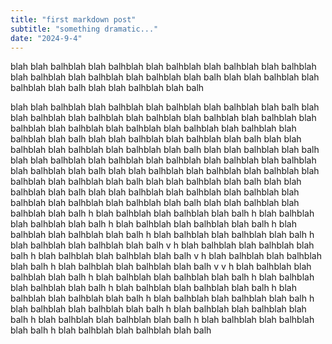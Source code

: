 ```yaml
---
title: "first markdown post"
subtitle: "something dramatic..."
date: "2024-9-4" 
--- 
```


blah blah balhblah blah balhblah blah balhblah blah balhblah blah balhblah blah balhblah blah balhblah blah balhblah blah balh
blah blah balhblah blah balhblah blah balh
blah blah balhblah blah balh


blah blah balhblah blah balhblah blah balhblah blah balhblah blah balh
blah blah balhblah blah balhblah blah balhblah blah balhblah blah balhblah blah balhblah blah balhblah blah balhblah blah balhblah blah balhblah blah balhblah blah balh
blah blah balhblah blah balhblah blah balh
blah blah balhblah blah balhblah blah balhblah blah balh
blah blah balhblah blah balh
blah blah balhblah blah balhblah blah balhblah blah balhblah blah balhblah blah balhblah blah balh
blah blah balhblah blah balhblah blah balhblah blah balhblah blah balhblah blah balh
blah blah balhblah blah balh
blah blah balhblah blah balh
blah blah balhblah blah balhblah blah balhblah blah balhblah blah balhblah blah balhblah blah balh
blah blah balhblah blah balhblah blah balh
h blah balhblah blah balhblah blah balh
h blah balhblah blah balhblah blah balh
h blah balhblah blah balhblah blah balh
h blah balhblah blah balhblah blah balh
h blah balhblah blah balhblah blah balh
h blah balhblah blah balhblah blah balh
v
h blah balhblah blah balhblah blah balh
h blah balhblah blah balhblah blah balh
v
h blah balhblah blah balhblah blah balh
h blah balhblah blah balhblah blah balh
v
v
h blah balhblah blah balhblah blah balh
h blah balhblah blah balhblah blah balh
h blah balhblah blah balhblah blah balh
h blah balhblah blah balhblah blah balh
h blah balhblah blah balhblah blah balh
h blah balhblah blah balhblah blah balh
h blah balhblah blah balhblah blah balh
h blah balhblah blah balhblah blah balh
h blah balhblah blah balhblah blah balh
h blah balhblah blah balhblah blah balh
h blah balhblah blah balhblah blah balh
